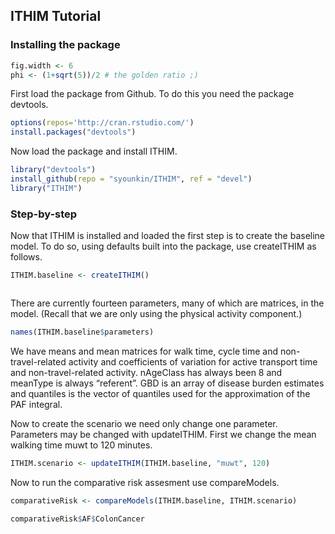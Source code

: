 ## ITHIM Tutorial

### Installing the package

```r
fig.width <- 6
phi <- (1+sqrt(5))/2 # the golden ratio ;)
```

First load the package from Github.  To do this you need the package
devtools.

```r
options(repos='http://cran.rstudio.com/')
install.packages("devtools")
```

Now load the package and install ITHIM.

```r
library("devtools")
install_github(repo = "syounkin/ITHIM", ref = "devel")
library("ITHIM")
```

### Step-by-step

Now that ITHIM is installed and loaded the first step is to create the
baseline model.  To do so, using defaults built into the package, use
createITHIM as follows.

```r
ITHIM.baseline <- createITHIM()
```

```r

```





There are currently fourteen parameters, many of which are matrices,
in the model.  (Recall that we are only using the physical activity
component.)

```r
names(ITHIM.baseline$parameters)
```

We have means and mean matrices for walk time, cycle time and
non-travel-related activity and coefficients of variation for active
transport time and non-travel-related activity.  nAgeClass has always
been 8 and meanType is always "referent".  GBD is an array of disease
burden estimates and quantiles is the vector of quantiles used for the
approximation of the PAF integral.

Now to create the scenario we need only change one parameter.
Parameters may be changed with updateITHIM.  First we change the mean
walking time muwt to 120 minutes.

```r
ITHIM.scenario <- updateITHIM(ITHIM.baseline, "muwt", 120)
```
Now to run the comparative risk assesment use compareModels.
```r
comparativeRisk <- compareModels(ITHIM.baseline, ITHIM.scenario)
```

```r
comparativeRisk$AF$ColonCancer
```
